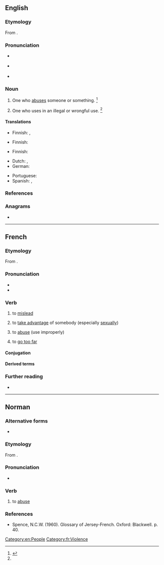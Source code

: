 ==English==

===Etymology===
From {{suffix|en|abuse|-er|id2=agent noun}}.

===Pronunciation===
* {{a|RP}} {{IPA|en|/əˈbjuː.zɚ/}}
* {{a|US}} {{IPA|en|/əˈbju.zɚ/}}

* {{rhymes|en|uːzə(ɹ)|s=3}}

===Noun===
{{en-noun}}

# One who [[abuse]]s someone or something. {{defdate|First attested around 1350 to 1470.}}<ref name=SOED>{{R:SOED5|page=10}}</ref>
# {{lb|en|obsolete}} One who uses in an illegal or wrongful use. {{defdate|Attested from the mid 17<sup>th</sup> century until the mid 18<sup>th</sup> century.}}<ref name=SOED/>

====Translations====
{{trans-top|one who abuses a person}}
* Finnish: {{t+|fi|pahoinpitelijä}}, {{t|fi|hyväksikäyttäjä}}
{{trans-bottom}}
{{trans-top|sexual abuser}}
* Finnish: {{t|fi|hyväksikäyttäjä}}
{{trans-bottom}}
{{trans-top|substance abuser}}
* Finnish: {{t|fi|ongelmakäyttäjä}}
{{trans-bottom}}
{{checktrans-top}}
* Dutch: {{t+|nl|misbruiker|m}}, {{t+|nl|misbruikster|f}}
* German: {{t|de|Missbraucher}}
{{trans-mid}}
* Portuguese: {{t+|pt|abusador}}
* Spanish: {{t+|es|abusador|m}}, {{t|es|maltratador|m}}
{{trans-bottom}}

===References===
<references/>

===Anagrams===
* {{anagrams|en|a=abersu|Abreus|Sauber|Subera|bursae|bursæ}}

[[Category:en:People]]

----

==French==

===Etymology===
From {{af|fr|abus|-er}}.

===Pronunciation===
* {{fr-IPA}}
* {{audio|fr|Fr-abuser.ogg|abuser}}

===Verb===
{{fr-verb}}

# to [[mislead]]
# {{lb|fr|followed by the preposition '''[[de]]'''}} to [[take advantage]] of somebody (especially [[sexually]])
# to [[abuse]] (use improperly)
# {{lb|fr|intransitive|slang}} to [[go too far]]
#: {{uxi|fr|Mec, t''''abuses''', ça fait au moins trente minutes que je t'attends !}}
#: {{syn|fr|exagérer}}

====Conjugation====
{{fr-conj-auto}}

====Derived terms====
{{col2|fr|abuseur|abusif|si je ne m'abuse}}

===Further reading===
* {{R:TLFi}}

[[Category:fr:Violence]]
----

==Norman==

===Alternative forms===
* {{alter|nrf|abûther||Saint Ouen}}

===Etymology===
From {{der|nrf|la|abūsus||consumed, wasted, misused}}{{suffix|nrf||er}}.

===Pronunciation===
* {{a|Jersey}} {{IPA|nrf|/abyːze/}}

===Verb===
{{nrf-verb}}

# {{lb|nrf|Jersey}} to [[abuse]]

===References===
* Spence, N.C.W. (1960). Glossary of Jersey-French. Oxford: Blackwell. p. 40.
